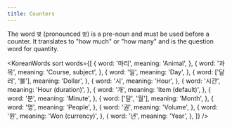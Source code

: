 ```yaml
---
title: Counters
---
```



The word `몇` (pronounced `멷`) is a pre-noun and must be used before a counter. It translates to
"how much" or "how many" and is the question word for quantity.

<KoreanWords
  sort
  words={[
    {
      word: '마리',
      meaning: 'Animal',
    },
    {
      word: '과목',
      meaning: 'Course, subject',
    },
    {
      word: '일',
      meaning: 'Day',
    },
    {
      word: ['달러', '불'],
      meaning: 'Dollar',
    },
    {
      word: '시',
      meaning: 'Hour',
    },
    {
      word: '시간',
      meaning: 'Hour (duration)',
    },
    {
      word: '개',
      meaning: 'Item (default)',
    },
    {
      word: '분',
      meaning: 'Minute',
    },
    {
      word: ['달', '월'],
      meaning: 'Month',
    },
    {
      word: '명',
      meaning: 'People',
    },
    {
      word: '권',
      meaning: 'Volume',
    },
    {
      word: '원',
      meaning: 'Won (currency)',
    },
    {
      word: '년',
      meaning: 'Year',
    },
  ]}
/>
